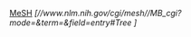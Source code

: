 [[医学主题词表|MeSH]] ''[//www.nlm.nih.gov/cgi/mesh/{{{3|2014}}}/MB_cgi?mode=&term={{{2}}}&field=entry#Tree{{{1}}} {{{1}}}]''<noinclude>
[[Category:医学外部资源模板|{{PAGENAME}}]]
</noinclude>